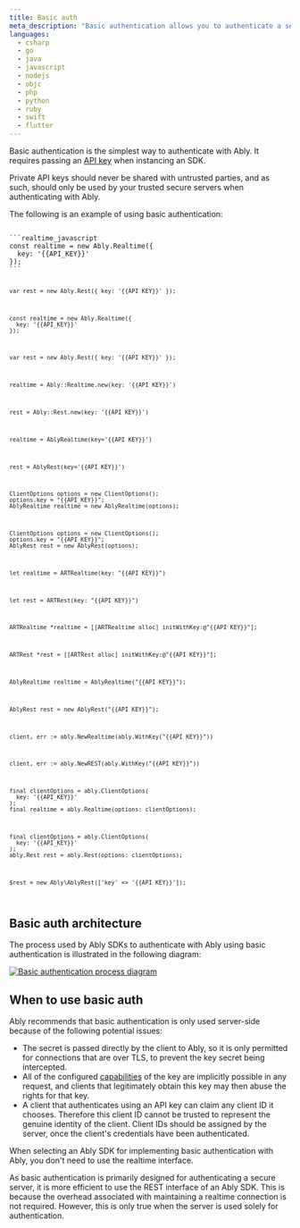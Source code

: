 ```yaml
---
title: Basic auth
meta_description: "Basic authentication allows you to authenticate a secure server using an Ably API key and secret."
languages:
  - csharp
  - go
  - java
  - javascript
  - nodejs
  - objc
  - php
  - python
  - ruby
  - swift
  - flutter
---
```


Basic authentication is the simplest way to authenticate with Ably. It requires passing an [API key](/docs/auth#api-key) when instancing an SDK.

<Aside data-type='important'>
Private API keys should never be shared with untrusted parties, and as such, should only be used by your trusted secure servers when authenticating with Ably.
</Aside>

The following is an example of using basic authentication:

<Code>
```realtime_javascript
const realtime = new Ably.Realtime({
  key: '{{API_KEY}}'
});
```

```rest_javascript
var rest = new Ably.Rest({ key: '{{API_KEY}}' });
```

```realtime_nodejs
const realtime = new Ably.Realtime({
  key: '{{API_KEY}}'
});
```

```rest_nodejs
var rest = new Ably.Rest({ key: '{{API_KEY}}' });
```

```realtime_ruby
realtime = Ably::Realtime.new(key: '{{API_KEY}}')
```

```rest_ruby
rest = Ably::Rest.new(key: '{{API_KEY}}')
```

```realtime_python
realtime = AblyRealtime(key='{{API_KEY}}')
```

```rest_python
rest = AblyRest(key='{{API_KEY}}')
```

```realtime_java
ClientOptions options = new ClientOptions();
options.key = "{{API_KEY}}";
AblyRealtime realtime = new AblyRealtime(options);
```

```rest_java
ClientOptions options = new ClientOptions();
options.key = "{{API_KEY}}";
AblyRest rest = new AblyRest(options);
```

```realtime_swift
let realtime = ARTRealtime(key: "{{API_KEY}}")
```

```rest_swift
let rest = ARTRest(key: "{{API_KEY}}")
```

```realtime_objc
ARTRealtime *realtime = [[ARTRealtime alloc] initWithKey:@"{{API_KEY}}"];
```

```rest_objc
ARTRest *rest = [[ARTRest alloc] initWithKey:@"{{API_KEY}}"];
```

```realtime_csharp
AblyRealtime realtime = AblyRealtime("{{API_KEY}}");
```

```rest_csharp
AblyRest rest = new AblyRest("{{API_KEY}}");
```

```realtime_go
client, err := ably.NewRealtime(ably.WithKey("{{API_KEY}}"))
```

```rest_go
client, err := ably.NewREST(ably.WithKey("{{API_KEY}}"))
```

```realtime_flutter
final clientOptions = ably.ClientOptions(
  key: '{{API_KEY}}'
);
final realtime = ably.Realtime(options: clientOptions);
```

```rest_flutter
final clientOptions = ably.ClientOptions(
  key: '{{API_KEY}}'
);
ably.Rest rest = ably.Rest(options: clientOptions);
```

```rest_php
$rest = new Ably\AblyRest(['key' => '{{API_KEY}}']);
```
</Code>

## Basic auth architecture <a id="diagram"/>

The process used by Ably SDKs to authenticate with Ably using basic authentication is illustrated in the following diagram:

<a href="/content/diagrams/Ably-API-Auth1.gif" target="_blank">
  <img src="/content/diagrams/Ably-API-Auth1.gif" style={{width: '100%'}} alt="Basic authentication process diagram" />
</a>

## When to use basic auth <a id="when"/>

Ably recommends that basic authentication is only used server-side because of the following potential issues:

* The secret is passed directly by the client to Ably, so it is only permitted for connections that are over TLS, to prevent the key secret being intercepted.
* All of the configured [capabilities](/docs/auth/capabilities) of the key are implicitly possible in any request, and clients that legitimately obtain this key may then abuse the rights for that key.
* A client that authenticates using an API key can claim any client ID it chooses. Therefore this client ID cannot be trusted to represent the genuine identity of the client. Client IDs should be assigned by the server, once the client's credentials have been authenticated.

<Aside data-type='note'>
When selecting an Ably SDK for implementing basic authentication with Ably, you don't need to use the realtime interface.

As basic authentication is primarily designed for authenticating a secure server, it is more efficient to use the REST interface of an Ably SDK. This is because the overhead associated with maintaining a realtime connection is not required. However, this is only true when the server is used solely for authentication.
</Aside>
